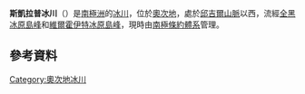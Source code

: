 {{coord|81|38|S|155|42|E|display=title}}

'''斯凱拉普冰川'''（{{lang-en|Skellerup Glacier}}）是[[南極洲|南極洲]]的[[冰川|冰川]]，位於[[奧次地|奧次地]]，處於[[邱吉爾山脈|邱吉爾山脈]]以西，流經[[全黑冰原島峰|全黑冰原島峰]]和[[維爾霍伊特冰原島峰|維爾霍伊特冰原島峰]]，現時由[[南極條約體系|南極條約體系]]管理。

==參考資料==
{{usgs-gazetteer}}

{{DEFAULTSORT:Skellerup Glacier}}
[[Category:奧次地冰川|Category:奧次地冰川]]


{{OatesLand-geo-stub}}